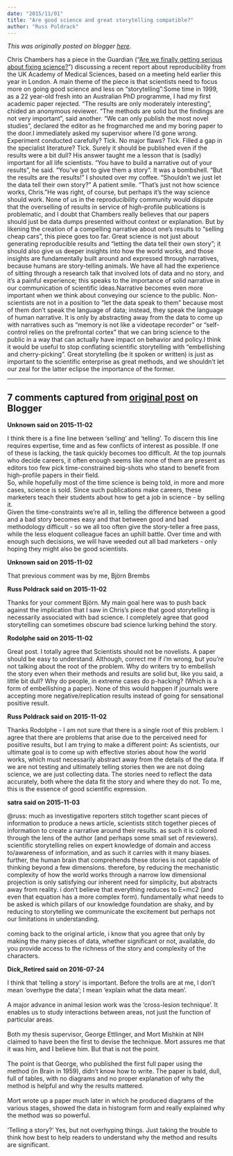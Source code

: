 ```yaml
---
date: "2015/11/01"
title: "Are good science and great storytelling compatible?"
author: "Russ Poldrack"
---
```


*This was originally posted on blogger [here](https://russpoldrack.blogspot.com/2015/11/are-good-science-and-great-storytelling.html)*.

Chris Chambers has a piece in the Guardian ("[Are we finally getting serious about fixing science?](http://www.theguardian.com/science/head-quarters/2015/oct/29/are-we-finally-getting-serious-about-fixing-science)") discussing a recent report about reproducibility from the UK Academy of Medical Sciences, based on a meeting held earlier this year in London. A main theme of the piece is that scientists need to focus more on going good science and less on "storytelling":Some time in 1999, as a 22 year-old fresh into an Australian PhD programme, I had my first academic paper rejected. “The results are only moderately interesting”, chided an anonymous reviewer. “The methods are solid but the findings are not very important”, said another. “We can only publish the most novel studies”, declared the editor as he frogmarched me and my boring paper to the door.I immediately asked my supervisor where I’d gone wrong. Experiment conducted carefully? Tick. No major flaws? Tick. Filled a gap in the specialist literature? Tick. Surely it should be published even if the results were a bit dull? His answer taught me a lesson that is (sadly) important for all life scientists. “You have to build a narrative out of your results”, he said. “You’ve got to give them a story”. It was a bombshell. “But the results are the results!” I shouted over my coffee. “Shouldn’t we just let the data tell their own story?” A patient smile. “That’s just not how science works, Chris.”He was right, of course, but perhaps it’s the way science should work. None of us in the reproducibility community would dispute that the overselling of results in service of high-profile publications is problematic, and I doubt that Chambers really believes that our papers should just be data dumps presented without context or explanation.  But by likening the creation of a compelling narrative about one's results to "selling cheap cars", this piece goes too far.  Great science is not just about generating reproducible results and "letting the data tell their own story"; it should also give us deeper insights into how the world works, and those insights are fundamentally built around and expressed through narratives, because humans are story-telling animals.    We have all had the experience of sitting through a research talk that involved lots of data and no story, and it's a painful experience; this speaks to the importance of solid narrative in our communication of scientific ideas.Narrative becomes even more important when we think about conveying our science to the public. Non-scientists are not in a position to "let the data speak to them" because most of them don't speak the language of data; instead, they speak the language of human narrative. It is only by abstracting away from the data to come up with narratives such as "memory is not like a videotape recorder" or "self-control relies on the prefrontal cortex" that we can bring science to the public in a way that can actually have impact on behavior and policy.I think it would be useful to stop conflating scientific storytelling with "embellishing and cherry-picking".   Great storytelling (be it spoken or written) is just as important to the scientific enterprise as great methods, and we shouldn't let our zeal for the latter eclipse the importance of the former.

---

## 7 comments captured from [original post](https://russpoldrack.blogspot.com/2015/11/are-good-science-and-great-storytelling.html) on Blogger

**Unknown said on 2015-11-02**

I think there is a fine line between 'selling' and 'telling'. To discern this line requires expertise, time and as few conflicts of interest as possible. If one of these is lacking, the task quickly becomes too difficult. At the top journals who decide careers, it often enough seems like none of them are present as editors too few pick time-constrained big-shots who stand to benefit from high-profile papers in their field.<br />So, while hopefully most of the time science is being told, in more and more cases, science is sold. Since such publications make careers, these marketers teach their students about how to get a job in science - by selling it.<br />Given the time-constraints we're all in, telling the difference between a good and a bad story becomes easy and that between good and bad methodology difficult - so we all too often give the story-teller a free pass, while the less eloquent colleague faces an uphill battle. Over time and with enough such decisions, we will have weeded out all bad marketers - only hoping they might also be good scientists.

**Unknown said on 2015-11-02**

That previous comment was by me, Björn Brembs

**Russ Poldrack said on 2015-11-02**

Thanks for your comment Björn.  My main goal here was to push back against the implication that I saw in Chris's piece that good storytelling is necessarily associated with bad science.  I completely agree that good storytelling can sometimes obscure bad science lurking behind the story.

**Rodolphe said on 2015-11-02**

Great post. I totally agree that Scientists should not be novelists. A paper should be easy to understand. Although, correct me if i'm wrong, but you're not talking about the root of the problem. Why do writers try to embellish the story even when their methods and results are solid but, like you said, a little bit dull? Why do people, in extreme cases do p-hacking? (Which is a form of embellishing a paper). None of this would happen if journals were accepting more negative/replication results instead of going for sensational positive result.

**Russ Poldrack said on 2015-11-02**

Thanks Rodolphe - I am not sure that there is a single root of this problem.  I agree that there are problems that arise due to the perceived need for positive results, but I am trying to make a different point: As scientists, our ultimate goal is to come up with effective stories about how the world works, which must necessarily abstract away from the details of the data.  If we are not testing and ultimately telling stories then we are not doing science, we are just collecting data.  The stories need to reflect the data accurately, both where the data fit the story and where they do not.  To me, this is the essence of good scientific expression.

**satra said on 2015-11-03**

@russ: much as investigative reporters stitch together scant pieces of information to produce a news article, scientists stitch together pieces of information to create a narrative around their results. as such it is colored through the lens of the author (and perhaps some small set of reviewers). scientific storytelling relies on expert knowledge of domain and access to/awareness of information, and as such it carries with it many biases. further, the human brain that comprehends these stories is not capable of thinking beyond a few dimensions. therefore, by reducing the mechanistic complexity of how the world works through a narrow low dimensional projection is only satisfying our inherent need for simplicity, but abstracts away from reality. i don't believe that everything reduces to E=mc2 (and even that equation has a more complex form).  fundamentally what needs to be asked is which pillars of our knowledge foundation are shaky, and by reducing to storytelling we communicate the excitement but perhaps not our limitations in understanding. <br /><br />coming back to the original article, i know that you agree that only by making the many pieces of data, whether significant or not, available, do you provide access to the richness of the story and complexity of the characters.

**Dick_Retired said on 2016-07-24**

I think that 'telling a story' is important. Before the trolls are at me, I don't mean 'overhype the data'; I mean 'explain what the data mean'.<br /><br />A major advance in animal lesion work was the 'cross-lesion technique'. It enables us to study interactions between areas, not just the function of particular areas. <br /><br />Both my thesis supervisor, George Ettlinger, and Mort Mishkin at NIH claimed to have been the first to devise the technique. Mort assures me that it was him, and I believe him. But that is not the point.<br /><br />The point is that George, who published the first full paper using the method (in Brain in 1959), didn't know how to write. The paper is bald, dull, full of tables, with no diagrams and no proper explanation of why the method is helpful and why the results mattered.<br /><br />Mort wrote up a paper much later in which he produced diagrams of the various stages, showed the data in histogram form and really explained why the method was so powerful.<br /><br />'Telling a story?' Yes, but not overhyping things. Just taking the trouble to think how best to help readers to understand why the method and results are significant.

